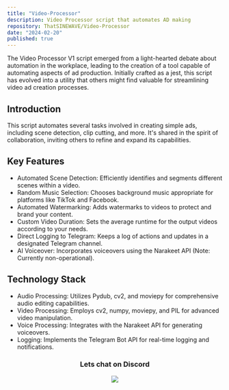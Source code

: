 ```yaml
---
title: "Video-Processor"
description: Video Processor script that automates AD making
repository: ThatSINEWAVE/Video-Processor
date: "2024-02-20"
published: true
---
```


The Video Processor V1 script emerged from a light-hearted debate about automation in the workplace, leading to the creation of a tool capable of automating aspects of ad production. Initially crafted as a jest, this script has evolved into a utility that others might find valuable for streamlining video ad creation processes.

## Introduction

This script automates several tasks involved in creating simple ads, including scene detection, clip cutting, and more. It's shared in the spirit of collaboration, inviting others to refine and expand its capabilities.

## Key Features

- Automated Scene Detection: Efficiently identifies and segments different scenes within a video.
- Random Music Selection: Chooses background music appropriate for platforms like TikTok and Facebook.
- Automated Watermarking: Adds watermarks to videos to protect and brand your content.
- Custom Video Duration: Sets the average runtime for the output videos according to your needs.
- Direct Logging to Telegram: Keeps a log of actions and updates in a designated Telegram channel.
- AI Voiceover: Incorporates voiceovers using the Narakeet API (Note: Currently non-operational).

## Technology Stack

- Audio Processing: Utilizes Pydub, cv2, and moviepy for comprehensive audio editing capabilities.
- Video Processing: Employs cv2, numpy, moviepy, and PIL for advanced video manipulation.
- Voice Processing: Integrates with the Narakeet API for generating voiceovers.
- Logging: Implements the Telegram Bot API for real-time logging and notifications.

<div align="center">

### Lets chat on Discord

[![](https://dcbadge.vercel.app/api/server/INVITEID)](https://discord.gg/INVITEID)

</div>